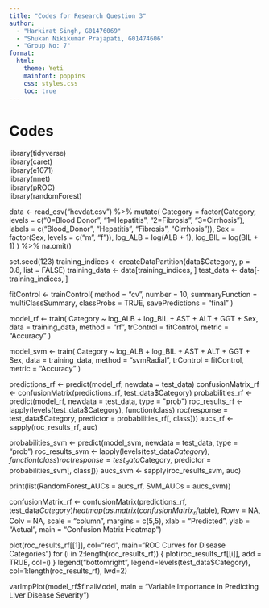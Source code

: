 ```yaml
---
title: "Codes for Research Question 3"
author: 
  - "Harkirat Singh, G01476069"
  - "Shukan Nikikumar Prajapati, G01474606"
  - "Group No: 7"
format: 
  html:
    theme: Yeti
    mainfont: poppins
    css: styles.css
    toc: true
---
```


# Codes

library(tidyverse)    
library(caret)        
library(e1071)        
library(nnet)         
library(pROC)         
library(randomForest) 

data <- read_csv("hcvdat.csv") %>%
  mutate(
    Category = factor(Category, levels = c("0=Blood Donor", "1=Hepatitis", "2=Fibrosis", "3=Cirrhosis"),
                      labels = c("Blood_Donor", "Hepatitis", "Fibrosis", "Cirrhosis")),
    Sex = factor(Sex, levels = c("m", "f")),
    log_ALB = log(ALB + 1),
    log_BIL = log(BIL + 1)
  ) %>%
  na.omit()

set.seed(123)
training_indices <- createDataPartition(data$Category, p = 0.8, list = FALSE)
training_data <- data[training_indices, ]
test_data <- data[-training_indices, ]

fitControl <- trainControl(
  method = "cv",
  number = 10,
  summaryFunction = multiClassSummary,
  classProbs = TRUE,
  savePredictions = "final"
)

model_rf <- train(
  Category ~ log_ALB + log_BIL + AST + ALT + GGT + Sex,
  data = training_data,
  method = "rf",
  trControl = fitControl,
  metric = "Accuracy"
)

model_svm <- train(
  Category ~ log_ALB + log_BIL + AST + ALT + GGT + Sex,
  data = training_data,
  method = "svmRadial",
  trControl = fitControl,
  metric = "Accuracy"
)

predictions_rf <- predict(model_rf, newdata = test_data)
confusionMatrix_rf <- confusionMatrix(predictions_rf, test_data$Category)
probabilities_rf <- predict(model_rf, newdata = test_data, type = "prob")
roc_results_rf <- lapply(levels(test_data$Category), function(class) roc(response = test_data$Category, predictor = probabilities_rf[, class]))
aucs_rf <- sapply(roc_results_rf, auc)

probabilities_svm <- predict(model_svm, newdata = test_data, type = "prob")
roc_results_svm <- lapply(levels(test_data$Category), function(class) roc(response = test_data$Category, predictor = probabilities_svm[, class]))
aucs_svm <- sapply(roc_results_svm, auc)

print(list(RandomForest_AUCs = aucs_rf, SVM_AUCs = aucs_svm))

confusionMatrix_rf <- confusionMatrix(predictions_rf, test_data$Category)
heatmap(as.matrix(confusionMatrix_rf$table), Rowv = NA, Colv = NA, scale = "column", margins = c(5,5), xlab = "Predicted", ylab = "Actual", main = "Confusion Matrix Heatmap")


plot(roc_results_rf[[1]], col="red", main="ROC Curves for Disease Categories")
for (i in 2:length(roc_results_rf)) {
  plot(roc_results_rf[[i]], add = TRUE, col=i)
}
legend("bottomright", legend=levels(test_data$Category), col=1:length(roc_results_rf), lwd=2)

varImpPlot(model_rf$finalModel, main = "Variable Importance in Predicting Liver Disease Severity")
